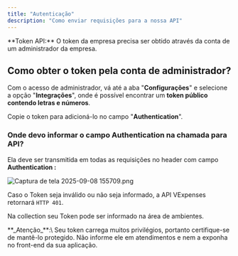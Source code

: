 ```yaml
---
title: "Autenticação"
description: "Como enviar requisições para a nossa API"
---
```


<Tip>
  **Token API:** O token da empresa precisa ser obtido através da conta de um administrador da empresa.
</Tip>

## Como obter o token pela conta de administrador?

Com o acesso de administrador, vá até a aba "**Configurações**" e selecione a opção "**Integrações**", onde é possível encontrar um **token público contendo letras e números**.

Copie o token para adicioná-lo no campo "**Authentication**".

### Onde devo informar o campo Authentication na chamada para API?

Ela deve ser transmitida em todas as requisições no header com campo **Authentication :**

![Captura de tela 2025-09-08 155709.png](/images/Capturadetela2025-09-08155709.png)

Caso o Token seja inválido ou não seja informado, a API VExpenses retornará `HTTP 401`.

Na collection seu Token pode ser informado na área de ambientes.

<Warning>
  **_Atenção_**:\
  Seu token carrega muitos privilégios, portanto certifique-se de mantê-lo protegido. Não informe ele em atendimentos e nem a exponha no front-end da sua aplicação.
</Warning>